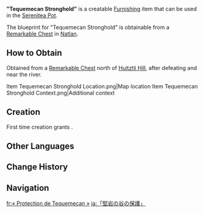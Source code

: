 {{Furnishing Infobox
|id             = 374121
|image          = Item "Tequemecan Stronghold".png
|category       = Outdoor Furnishing
|subcategory    = Fence
|quality        = 3
|adeptal_energy = 60
|load           = 35
|reduced_load   = 24
|description    = A standard railing extensively used within the [["Children of Echoes"|"Children of Echoes,"]] designed to safeguard pedestrians and prevent accidental falls from heights. Constructed from durable stone and resilient fabric, it features a unique shock-resistant design and exceptional structural strength, capable of withstanding the full impact of [[Tepetlisaurus|Tepetlisaurs]]. The choice to test against Tepetlisaurs rather than humans is said to be due to occasional mischievous Tepetlisaurs using the railing as a target for practice...
|blueprint      = Remarkable Chest
}}
'''"Tequemecan Stronghold"''' is a creatable [[Furnishing]] item that can be used in the [[Serenitea Pot]].

The blueprint for "Tequemecan Stronghold" is obtainable from a [[Remarkable Chest]] in [[Natlan]].

==How to Obtain==
Obtained from a [[Remarkable Chest]] north of [[Huitztli Hill]], after defeating {{Enemy|Yumkasaurus Warrior: Whirling Leaves}} and {{Enemy|Swiftstep Seeker}} near the river.
<gallery>
Item Tequemecan Stronghold Location.png|Map location
Item Tequemecan Stronghold Context.png|Additional context
</gallery>

==Creation==
First time creation grants {{Item|Trust|24|x=60}}.
{{Recipe
|type = Creation
|time = 14h
|Iron Chunk = 8
|sort = Iron Chunk
}}
<!---
==Furnishing Sets==
{{Craft Usage}}
--->
==Other Languages==
{{Other Languages
|en       = "Tequemecan Stronghold"
|zhs      = 「坚岩之谷的围护」
|zhs_rm   = 
|zht      = 「堅岩之谷的圍護」
|zht_rm   = 
|zh_tl    = 
|ja       = 「堅岩の谷の保護」
|ja_rm    = "Kengan no Tani no Hogo"{{Assumed}}
|ja_tl    = 
|ko       = 「굳센 바위 협곡의 수호」
|ko_tl    = 
|es       = Barandilla de Tequemecan
|es_tl    = Tequemecan Railing
|fr       = « Protection de Tequemecan »
|fr_tl    = "Tequemecan Protection"
|ru       = Крепость Теквемекан
|ru_tl    = 
|th       = "ปราการป้องกันแห่งหุบเขาหินผา"
|th_rm    = 
|th_tl    = 
|vi       = Bảo Hộ Của Tequemecan
|vi_tl    = 
|de       = „Tequemecan-Umzäunung“
|de_tl    = "Tequemecan Enclosure"	
|id       = Pertahanan Tequemecan
|id_tl    = Tequemecan Defense
|pt       = "Fortaleza Tequemecan"
|pt_tl    = 
|tr       = "Tequemecan Kalesi"
|tr_tl    = 
|it       = Roccaforte di Tequemecan
|it_tl    = 
}}

==Change History==
{{Change History|5.0}}

==Navigation==
{{Furnishing Navbox|exterior}}

[[fr:« Protection de Tequemecan »]]
[[ja:「堅岩の谷の保護」]]